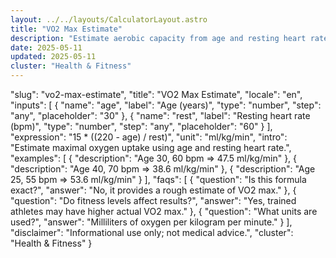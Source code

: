 ```yaml
---
layout: ../../layouts/CalculatorLayout.astro
title: "VO2 Max Estimate"
description: "Estimate aerobic capacity from age and resting heart rate."
date: 2025-05-11
updated: 2025-05-11
cluster: "Health & Fitness"
---
```


  "slug": "vo2-max-estimate",
  "title": "VO2 Max Estimate",
  "locale": "en",
  "inputs": [
    { "name": "age", "label": "Age (years)", "type": "number", "step": "any", "placeholder": "30" },
    { "name": "rest", "label": "Resting heart rate (bpm)", "type": "number", "step": "any", "placeholder": "60" }
  ],
  "expression": "15 * ((220 - age) / rest)",
  "unit": "ml/kg/min",
  "intro": "Estimate maximal oxygen uptake using age and resting heart rate.",
  "examples": [
    { "description": "Age 30, 60 bpm ⇒ 47.5 ml/kg/min" },
    { "description": "Age 40, 70 bpm ⇒ 38.6 ml/kg/min" },
    { "description": "Age 25, 55 bpm ⇒ 53.6 ml/kg/min" }
  ],
  "faqs": [
    { "question": "Is this formula exact?", "answer": "No, it provides a rough estimate of VO2 max." },
    { "question": "Do fitness levels affect results?", "answer": "Yes, trained athletes may have higher actual VO2 max." },
    { "question": "What units are used?", "answer": "Milliliters of oxygen per kilogram per minute." }
  ],
  "disclaimer": "Informational use only; not medical advice.",
  "cluster": "Health & Fitness"
}

<Calculator schema={schema} />
